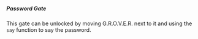 ##### Password Gate

This gate can be unlocked by moving G.R.O.V.E.R. next to it and
using the `say` function to say the password.
